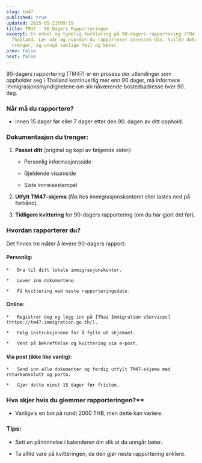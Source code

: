 ```yaml
---
slug: tm47
published: true
updated: 2025-05-21T09:19
title: TM47 - 90 Dagers Rapporteringen
excerpt: En enkel og tydelig forklaring på 90-dagers rapportering (TM47) i
  Thailand. Lær når og hvordan du rapporterer adressen din, hvilke dokumenter du
  trenger, og unngå vanlige feil og bøter.
prev: false
next: false
---
```

90-dagers rapportering (TM47) er en prosess der utlendinger som oppholder seg i Thailand kontinuerlig mer enn 90 dager, må informere immigrasjonsmyndighetene om sin nåværende bostedsadresse hver 90. dag.

### Når må du rapportere?

*   Innen 15 dager før eller 7 dager etter den 90. dagen av ditt opphold.

### Dokumentasjon du trenger:

1.  **Passet ditt** (original og kopi av følgende sider):
    
    *   Personlig informasjonsside
        
    *   Gjeldende visumside
        
    *   Siste innreisestempel
        
2.  **Utfylt TM47-skjema** (fås hos immigrasjonskontoret eller lastes ned på forhånd).
    
3.  **Tidligere kvittering** for 90-dagers rapportering (om du har gjort det før).
    

### Hvordan rapporterer du?
Det finnes tre måter å levere 90-dagers rapport:

#### Personlig:
    
    *   Dra til ditt lokale immigrasjonskontor.
        
    *   Lever inn dokumentene.
        
    *   Få kvittering med neste rapporteringsdato.
        
#### Online:
    
    *   Registrer deg og logg inn på [Thai Immigration eServices](https://tm47.immigration.go.th/).
        
    *   Følg instruksjonene for å fylle ut skjemaet.
        
    *   Vent på bekreftelse og kvittering via e-post.
        
#### Via post (ikke like vanlig):
    
    *   Send inn alle dokumenter og ferdig utfylt TM47-skjema med returkonvolutt og porto.
        
    *   Gjør dette minst 15 dager før fristen.
        

### Hva skjer hvis du glemmer rapporteringen?**

*   Vanligvis en bot på rundt 2000 THB, men dette kan variere.

### Tips:

*   Sett en påminnelse i kalenderen din slik at du unngår bøter.
    
*   Ta alltid vare på kvitteringen, da den gjør neste rapportering enklere.
